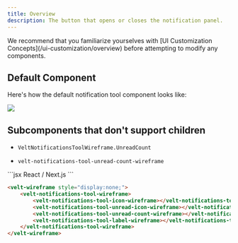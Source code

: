 ```yaml
---
title: Overview
description: The button that opens or closes the notification panel.
---
```


<Note>
We recommend that you familiarize yourselves with [UI Customization Concepts](/ui-customization/overview) before attempting to modify any components.
</Note>


## Default Component

Here's how the default notification tool component looks like:

![](/images/customization/notification-tool-dark.png)


## Subcomponents that don't support children

<Tabs>

<Tab title="React / Next.js">

 - `VeltNotificationsToolWireframe.UnreadCount`

</Tab>


<Tab title="Other Frameworks">

 - `velt-notifications-tool-unread-count-wireframe`

</Tab>


</Tabs>


<RequestExample>
```jsx React / Next.js
<VeltWireframe>
    <VeltNotificationsToolWireframe>
        <VeltNotificationsToolWireframe.Icon />
        <VeltNotificationsToolWireframe.UnreadIcon />
        <VeltNotificationsToolWireframe.UnreadCount />
        <VeltNotificationsToolWireframe.Label />
    </VeltNotificationsToolWireframe>
</VeltWireframe>
```


```HTML HTML
<velt-wireframe style="display:none;">
    <velt-notifications-tool-wireframe>
        <velt-notifications-tool-icon-wireframe></velt-notifications-tool-icon-wireframe>
        <velt-notifications-tool-unread-icon-wireframe></velt-notifications-tool-unread-icon-wireframe>
        <velt-notifications-tool-unread-count-wireframe></velt-notifications-tool-unread-count-wireframe>
        <velt-notifications-tool-label-wireframe></velt-notifications-tool-label-wireframe>
    </velt-notifications-tool-wireframe>
</velt-wireframe>
```
</RequestExample>

